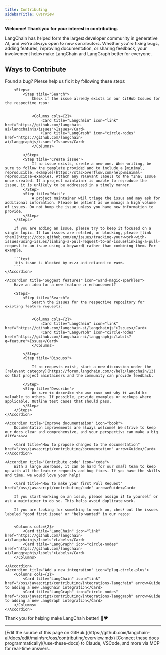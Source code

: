 ```yaml
---
title: Contributing
sidebarTitle: Overview
---
```




**Welcome! Thank you for your interest in contributing.**

LangChain has helped form the largest developer community in generative AI, and we're always open to new contributors. Whether you're fixing bugs, adding features, improving documentation, or sharing feedback, your involvement helps make LangChain and LangGraph better for everyone.

## Ways to Contribute

<AccordionGroup>
    <Accordion title="Report bugs" icon="bug">
        Found a bug? Please help us fix it by following these steps:

        <Steps>
            <Step title="Search">
                Check if the issue already exists in our GitHub Issues for the respective repo:


                <Columns cols={2}>
                    <Card title="LangChain" icon="link" href="https://github.com/langchain-ai/langchainjs/issues">Issues</Card>
                    <Card title="LangGraph" icon="circle-nodes" href="https://github.com/langchain-ai/langgraphjs/issues">Issues</Card>
                </Columns>

            </Step>
            <Step title="Create issue">
                If no issue exists, create a new one. When writing, be sure to follow the template provided and to include a [minimal, reproducible, example](https://stackoverflow.com/help/minimal-reproducible-example). Attach any relevant labels to the final issue once created. If a project maintainer is unable to reproduce the issue, it is unlikely to be addressed in a timely manner.
            </Step>
            <Step title="Wait">
                A project maintainer will triage the issue and may ask for additional information. Please be patient as we manage a high volume of issues. Do not bump the issue unless you have new information to provide.
            </Step>
        </Steps>

        If you are adding an issue, please try to keep it focused on a single topic. If two issues are related, or blocking, please [link them](https://docs.github.com/en/issues/tracking-your-work-with-issues/using-issues/linking-a-pull-request-to-an-issue#linking-a-pull-request-to-an-issue-using-a-keyword) rather than combining them. For example,

        ```text
        This issue is blocked by #123 and related to #456.
        ```
    </Accordion>

    <Accordion title="Suggest features" icon="wand-magic-sparkles">
        Have an idea for a new feature or enhancement?

        <Steps>
            <Step title="Search">
                Search the issues for the respective repository for existing feature requests:


                <Columns cols={2}>
                    <Card title="LangChain" icon="link" href="https://github.com/langchain-ai/langchainjs">Issues</Card>
                    <Card title="LangGraph" icon="circle-nodes" href="https://github.com/langchain-ai/langgraphjs/labels?q=feature">Issues</Card>
                </Columns>

            </Step>
            <Step title="Discuss">

                If no requests exist, start a new discussion under the [relevant category](https://forum.langchain.com/c/help/langchain/13) so that project maintainers and the community can provide feedback.

            </Step>
            <Step title="Describe">
                Be sure to describe the use case and why it would be valuable to others. If possible, provide examples or mockups where applicable. Outline test cases that should pass.
            </Step>
        </Steps>
    </Accordion>

    <Accordion title="Improve documentation" icon="book">
        Documentation improvements are always welcome! We strive to keep our docs clear and comprehensive, and your perspective can make a big difference.

        <Card title="How to propose changes to the documentation" href="/oss/javascript/contributing/documentation" arrow>Guide</Card>
    </Accordion>

    <Accordion title="Contribute code" icon="code">
        With a large userbase, it can be hard for our small team to keep up with all the feature requests and bug fixes. If you have the skills and time, we would love your help!

        <Card title="How to make your first Pull Request" href="/oss/javascript/contributing/code" arrow>Guide</Card>

        If you start working on an issue, please assign it to yourself or ask a maintainer to do so. This helps avoid duplicate work.

        If you are looking for something to work on, check out the issues labeled "good first issue" or "help wanted" in our repos:


        <Columns cols={2}>
            <Card title="LangChain" icon="link" href="https://github.com/langchain-ai/langchainjs/labels">Labels</Card>
            <Card title="LangGraph" icon="circle-nodes" href="https://github.com/langchain-ai/langgraphjs/labels">Labels</Card>
        </Columns>

    </Accordion>
    <Accordion title="Add a new integration" icon="plug-circle-plus">
        <Columns cols={2}>
            <Card title="LangChain" icon="link" href="/oss/javascript/contributing/integrations-langchain" arrow>Guide to adding a new LangChain integration</Card>
            <Card title="LangGraph" icon="circle-nodes" href="/oss/javascript/contributing/integrations-langgraph" arrow>Guide to adding a new LangGraph integration</Card>
        </Columns>
    </Accordion>
</AccordionGroup>

Thank you for helping make LangChain better! 🦜❤️

---

<Callout icon="pen-to-square" iconType="regular">
    [Edit the source of this page on GitHub.](https://github.com/langchain-ai/docs/edit/main/src/oss/contributing/overview.mdx)
</Callout>
<Tip icon="terminal" iconType="regular">
    [Connect these docs programmatically](/use-these-docs) to Claude, VSCode, and more via MCP for    real-time answers.
</Tip>
